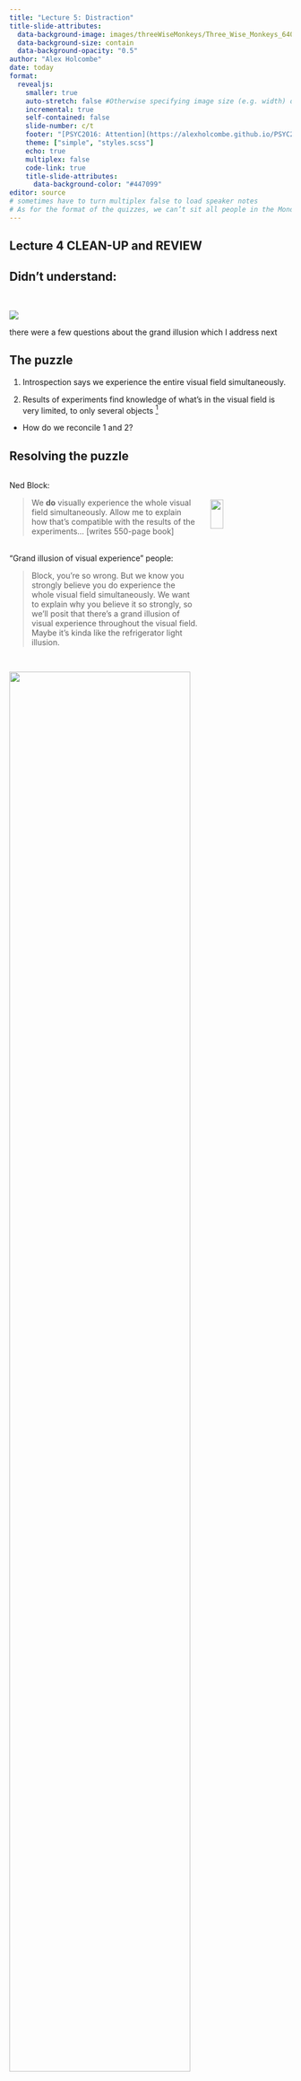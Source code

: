 ```yaml
---
title: "Lecture 5: Distraction"
title-slide-attributes:
  data-background-image: images/threeWiseMonkeys/Three_Wise_Monkeys_640px.jpeg
  data-background-size: contain
  data-background-opacity: "0.5"
author: "Alex Holcombe"
date: today
format: 
  revealjs:
    smaller: true
    auto-stretch: false #Otherwise specifying image size (e.g. width) doesn't work!
    incremental: true
    self-contained: false
    slide-number: c/t
    footer: "[PSYC2016: Attention](https://alexholcombe.github.io/PSYC2016lectures)"
    theme: ["simple", "styles.scss"]
    echo: true
    multiplex: false
    code-link: true
    title-slide-attributes:
      data-background-color: "#447099"
editor: source
# sometimes have to turn multiplex false to load speaker notes
# As for the format of the quizzes, we can’t sit all people in the Monday class, so I give the quiz question at the end and will explain it first thing on tuesday.  The quiz question is open until 3pm Tuesday.  For the Tuesday and Thursday class, the quiz opens at the start, but I explain it after it closes at 3:50pm. I have found setting an alarm on my phone for 3:50 (or a bit later) works well to ensure that I get to it before running out of time.
---
```


## Lecture 4 CLEAN-UP and REVIEW {background-image="images/threeWiseMonkeys/640.jpg" background-opacity="0.07"}


## Didn't understand:
<BR>

![](images/responses/didntUnderstandLecture4_29Aug2023.png)

::: notes :::
there were a few questions about the grand illusion which I address next
:::

## The puzzle

1. Introspection says we experience the entire visual field simultaneously.

2. Results of experiments find knowledge of what's in the visual field is very limited, to only several objects ^[if you do things to prevent attention wandering around and building up the scene representation over time]



-   How do we reconcile 1 and 2?

## Resolving the puzzle

::: columns
::: {.column width="70%"}

Ned Block: 

> We **do** visually experience the whole visual field simultaneously. Allow me to explain how that's compatible with the results of the experiments...
[writes 550-page book] 

<BR>
"Grand illusion of visual experience" people: 

> Block, you're so wrong. But we know you strongly believe you do experience the whole visual field simultaneously. We want to explain why you believe it so strongly, so we'll posit that there's a grand illusion of visual experience throughout the visual field. Maybe it's kinda like the refrigerator light illusion.

:::

::: {.column width="30%"}

<BR><BR>
![](images/NedBlockBook.jpg){width=40%}

:::
:::


## 

![](images/argumentForGrandIllusion.png){width=80%}

The argument relies on having visual experience of the whole visual field entailing that you'd detect major changes to the visual field. ^[if you don't know what "entail" means, please look it up :)]

But based on our analysis of what change detection involves, it may not entail that.

So that argument for the "grand illusion" is not very good.


##  {background-image="images/threeWiseMonkeys/640.jpg" background-opacity="0.07"}

![](images/responses/grandIllusionThoughts.png)

## Review of the argument, now in essay format in case it helps {background-image="images/threeWiseMonkeys/640.jpg" background-opacity="0.07"}

[The "grand illusion" argument]{.underline}: if we really did experience everything in the scene, we would quickly detect changes to the objects in the scene. So, because we don't quickly detect many changes to the scene (change blindness), we must *not* really experience everything.

After hearing the argument, about half of students agreed that our feeling of experiencing everything must be only an illusion.

![](images/responses/WhatDidYouThinkOfGrandIllusionArgument.png){width=50%}

But the grand illusion argument is actually *not* a great argument; the first part that says that if we really did experience everything, we would quickly detect changes. Maybe we really do experience everything but we don't have a comparison process that's always comparing everything. Or maybe we really do experience everything but we don't have a representation of the scene a short time ago, so we can't do the comparison. In other words, the idea that "if we really did experience everything, we would quickly detect changes" may be false.

::: notes :::
I know it's hard.
:::

## Lectures 1-4 overview {background-image="images/threeWiseMonkeys/640.jpg" background-opacity="0.07"}

-   A bridge between the Perception and Cognition parts of PSYC2016

-   Our mental architecture is massively-parallel, followed by bottleneck(s)
    -   Various details, including individual vs. combining features and change blindness
-   To deal with this architecture, we have:
    -   Crude salience and alerting mechanisms
    -   Guidance of attention by memory

-   This helps explain distractions

![](images/bottleneck.png){.absolute bottom=10 right=10 width="150"}

::: notes :::
Our animal natures
Now we can think in more informed way about distraction
:::

## Get involved in research! {background-image="images/threeWiseMonkeys/640.jpg" background-opacity="0.1"}

Talk to me or other academics.

::: notes :::
If you like this kind of stuff (and I know some of you probably hate it)
But I know it's not just me who finds it really cool that can..
:::

## Lectures 1-2 outline {background-image="images/threeWiseMonkeys/640.jpg" background-opacity="0.07"}

::: {.nonincremental}

1. Why we need selective attention
    -   Overt attention
    -   Bottleneck architecture of the visual system necessitates covert attention
    -   Need for vigilance
        -   Because of bottleneck, we evolved crude salience and alerting mechanisms
    
2. Kinds of selection
    - More on the parallel processing prior to the bottleneck
        -   Binocular rivalry vs. two separated letters
    - Bottom-up attention (Chapters 7 and 9)
    -   Our behavior is a mish-mash of competition between top-down and bottom-up
    -   Combinations of features typically aren't processed in parallel
      -   Selective attention is needed to combine features
    -   Feature selection is compulsorily global
      -   Maybe because What processing (features) occurs on different pathway than Where pathway, which mediates spatial attention

:::

## Lecture 3 outline {background-image="images/threeWiseMonkeys/640.jpg" background-opacity="0.07"}

::: {.nonincremental}

3. Treisman's diagram and combining features
  -   Individual-feature salience is computed in parallel
  -   Flat search slopes (parallel) vs. steep (serial)
  -   Combining features from two different objects takes the longest, but even within an object takes awhile (both require focused attention)
  -   It feels like we see everything at once
  -   The mysterious non-selective pathway
  -   Shape
    -   Combining oriented elements into a shape doesn't require focused attention
      -   Uses sophisticated cues
      -   Fast
      -   Can combine many elements, oaveraging over noise
    -   Combining that shape with a color does require focused attention
  
4. Change blindness

:::


## Lecture 5: DISTRACTION {background-image="images/threeWiseMonkeys/640.jpg" background-opacity="0.1"}

-   I've focused on the perception end of the perception - cognition relationship
-   Cognition is affected by social, motivational, and environmental factors

## What most distracts you during lecture? {background-image="images/UsydClassStudents.png" background-opacity="0.15"}

![](images/distractionsDuringLectureCensored.png) 

::: notes 
Some of these are bottom-up sensory events
Some are ongoing life concerns (top-down)
Some are basic drives (hunger)
:::

## Phones! {background-image="images/threeWiseMonkeys/640.jpg" background-opacity="0.05"}

::: {.r-stack}
![](images/notificationDetoxPhoneOnly.png){.fragment width="600" height="300"}
![](images/oldManYellsAtCloud.jpg){.fragment width="150" height="200"}
:::

::: notes :::
When I was a kid, we didn't have mobile phones!
The #1 distraction didn't exist.
:::

## {background-image="images/threeWiseMonkeys/640.jpg" background-opacity="0.05"}

::: columns
::: {.column width="60%"}

![](images/GloriaMarkAttentionSpanBook.jpeg){width=30%}


:::

::: {.column width="40%"}

![](images/gloria_mark.png){width=60%}

:::
:::


> Our mind becomes like a pinball propelled from lever to lever by text chimes, social media notifications and targeted ads...

> Without top-down control of our attention, we open ourselves up to stimuli that steer our attention for us.

##  {background-image="images/UsydClassStudents.png" background-opacity="0.15"}

![](images/distractionsDuringLectureCensored.png)

-   A lot more to it than sensory events and salience

::: notes :::
Let's have another look at this diagram. I categorized your responses
A combination of factors
:::

## Distractions, categorised {background-image="images/UsydClassStudents.png" background-opacity="0.07"}
<BR>

**Sensory events**: noise, other peoples laptops, dense slides, muscle soreness, *phone*

<BR>
**Drives**: hunger, sleepiness, boys


<BR>
**Cognitive, interest, learning**: boring lectures, social media - instagram, *phone*, tangents, spring break planning, content is too hard or ez

<BR>
**Life issues**: issues in my life, other works, other deadlines

## Distractions, categorised {background-image="images/UsydClassStudents.png" background-opacity="0.07"}
<BR>

**Sensory events**: noise, other peoples laptops, dense slides, muscle soreness, *phone* [Chapter 5](https://psyc2016.whatanimalssee.com/btmUpTopDown.html)

<BR>
**Drives**: hunger, sleepiness, boys. NOT COVERED IN PSYC2016. 

<BR>
**Cognitive, interest, learning**: boring lectures, social media - instagram, *phone*, tangents, spring break planning, content is too hard or ez.  MANY CHAPTERS MENTION TOP-DOWN, MEMORY, + [CHAPTER 16](https://psyc2016.whatanimalssee.com/distraction1.html)

<BR>
**Life issues**: issues in my life, other works, other deadlines. NOT COVERED IN PSYC2016

::: notes :::
Drive for social contact
::::

## [Ezra Klein](https://www.nytimes.com/2023/05/28/opinion/artificial-intelligence-thinking-minds-concentration.html) on mobile phones {background-image="images/threeWiseMonkeys/640.jpg" background-opacity="0.05"}

![](images/EzraKlein.jpeg){size=30%}

-   In 1990, imagine I told you that I was going to invent a sinister tool...

- As people used it, their attention spans would degrade, as the tool would constantly shift their focus, weakening their powers of concentration and contemplation.

-   This tool would show people whatever it is they found most difficult to look away from — which would often be what was most threatening about the world, from the worst ideas of their political opponents to the deep injustices of their society.

-   It would fit in their pockets and glow on their night stands and never truly be quiet; there would never be a moment when people could be free of the sense that the pile of messages and warnings and tasks needed to be checked.

-   What would you have thought this engine of distraction, division and cognitive fracture would do to humanity?


::: notes :::
He refers to societal interest factors. Combined with SOCIAL now. These have been weaponized into an outrage machine.
This was not how we thought the internet would turn out.
:::

## Learning {background-image="images/threeWiseMonkeys/640.jpg" background-opacity="0.05"}
<BR>

Association of stimuli with reward ([Chapter 16](https://psyc2016.whatanimalssee.com/distraction1.html))

-   When you open an app, you get interesting things
-   Possibly a social reward

::: notes :::
Briefly covered in Chapter 16
:::

##  {background-image="images/threeWiseMonkeys/640.jpg" background-opacity="0.05"}

![](images/videoGameBingerDies.png)

::: notes :::
Video games provide the right level of challenge, a constant sense of achievement 

An important thing to gain out of a university education, in addition to logical reasoning, is skepticism!
But this illustrates how a videogame can be so rewarding that it crowds out all other activities.
:::

## What distracts you during studying? {background-image="images/UsydClassStudents.png" background-opacity="0.15"}

phone; phone; Phone; Phone; phone; Phone; phone; my phone; cellphone; My phone; buzzing phone; Phone buzzing; My damn phonnneeee :(

My phone, the habit of picking it up all the time

messages/instagram

my boyfriend playing video games right next to me

flat mate coming into my room

The clock

Social media

snacks

vacuumming in the background, remembering random things

My own thoughts

Cans of kombucha being drunk.

my housemates

::: notes :::
Will be big individual differences.
My partner doesn't really have a problem with these things. She can sit there for hours and not be distracted. Whereas I can't have the TV on, or anything!
Whereas I have more motivation
:::

## Social facilitation {background-image="images/threeWiseMonkeys/640.jpg" background-opacity="0.05"}
<BR>

![](images/shut-up-write.png)

-   Harness sociality to keep you on task!
-   In-class distraction diary was done as a big group
-   Group workouts


::: notes :::
One reason team sports are great, you're not going to just stop running and let down the team
:::


## {background-image="images/threeWiseMonkeys/640.jpg" background-opacity="0.05"}

::: columns
::: {.column width="70%"}

::: {.fragment .fade-in}
In 2004, The average time people spent on a single screen was 2.5 minutes. 
<BR>

"I was astounded. That was so much worse than I'd thought it would be," said Mark.
<BR>

But that was just the beginning. By 2012, Mark and her colleagues found the average time on a single task was 75 seconds. Now it's down to about 47.

:::

:::

::: {.column width="30%"}

![](images/GloriaMarkAttentionSpanBook.jpeg){width=30%}

![](images/gloria_mark.png){width=60%}

:::
:::


::: notes :::
Think about how little time you spend on each post when scrolling through Instagram.

:::

## Multi-tasking {background-image="images/threeWiseMonkeys/640.jpg" background-opacity="0.05"}
<BR>

::: columns
::: {.column width="70%"}


-   Multitasking? We can only focus on one thing at a time. 

-   Task-switching.
    -   "It's like we have an internal whiteboard in our minds," Mark said. 
    -   "If I'm working on one task, I have all the info I need on that mental whiteboard. Then I switch to email.
I have to mentally erase that whiteboard and write all the information I need to do email.
And just like on a real whiteboard, there can be a residue in our minds. We may still be thinking of something from three tasks ago."

:::

::: {.column width="30%"}

![](images/GloriaMarkAttentionSpanBook.jpeg){width=30%}

![](images/gloria_mark.png){width=60%}

:::
:::

::: notes :::
Task switching is extremely costly 
:::


<!--
## Distraction diary {background-image="images/threeWiseMonkeys/640.jpg" background-opacity="0.05"}

![](images/inClassVsOutsideClass.png)

::: notes :::
I was hoping that I would be able to compare amount of distractions in-class compared to outside-of-class
:::

## An invalid comparison {background-image="images/threeWiseMonkeys/640.jpg" background-opacity="0.05"}

![](images/inClassVsOutsideClass.png)

-   5 min versus 10 min
-   Selection bias
    -   Those who do the homework are more motivated to do homework and thus likely get distracted less
-->

## When have you been most focused? {background-image="images/threeWiseMonkeys/640.jpg" background-opacity="0.05"}
<BR><BR>

::: {.r-fit-text}
Menti.com code: 7353 8682
:::

## Cognitive / motivational factors {background-image="images/threeWiseMonkeys/640.jpg" background-opacity="0.05"}

![](images/BruceBurns.png)

## {background-image="images/threeWiseMonkeys/640.jpg" background-opacity="0.05"}

::: columns
::: {.column width="40%"}

-   When we find something rewarding/worthwhile, ideally we **exploit** it
-   But exploration is also a drive
    -   The *yin* to exploitation's *yang*
    -   The **explore/exploit trade-off**
    
<BR>

-   Vigilance is more about threats


:::

::: {.column width="60%"}

![](images/exploreExploitRestaurantChoice.jpg)

:::
:::

::: notes :::
Many animals, including us, have a drive to explore the world and gather information about it.
Vigilance is more about threats
:::

## {background-image="images/threeWiseMonkeys/640.jpg" background-opacity="0.05"}

![](images/exploreExploitRestaurantChoice.jpg){width=60%}

<BR><BR>
**Exploitation** - using known information to get rewards

<BR>
**Exploration** - exploring the environment to look for new information/rewards



::: notes :::
We are genetically programmed to explroe the environment
:::

## {background-image="images/hardQuiz.jpg" background-opacity="0.6"}

::: notes :::

Distraction is most associated with which process?

A. Social facilitation
B. Exploitation
C. Exploration 
D. Focused attention

:::

## CONTROLLING BOTTOM-UP SENSORY EVENTS {background-image="images/threeWiseMonkeys/640.jpg" background-opacity="0.05"}

## {background-image="images/threeWiseMonkeys/640.jpg" background-opacity="0.05"}
<BR>

![](images/notificationDetoxIrishTimes.png) [Irish times](https://www.irishtimes.com/culture/tv-radio-web/one-ping-after-another-why-we-all-need-a-notification-detox-1.4153895)

::: notes :::
Turn off phone notifications 
:::

## {background-image="images/threeWiseMonkeys/640.jpg" background-opacity="0.05"}

![](images/SiliconValleySchoolNoDevices.png)

::: notes :::
Her goddamned school
:::

## {background-image="images/threeWiseMonkeys/640.jpg" background-opacity="0.05"}

What do you do to shut out the world?

<BR><BR><BR>

![](images/threeWiseMonkeys/Three_Wise_Monkeys_640px.jpeg)

::: notes :::
You might be saying I really need to concentrate on this, but millions years evolution is saying otherwise, that you need to keep your ears turned on
:::


##  {background-image="images/threeWiseMonkeys/640.jpg" background-opacity="0.05"}

![](images/threeWiseMonkeys/monkeyNoHear.jpeg)

-   ![](images/loopEarplugs.png)

::: notes
Earplugs. This is how I do.
Not cool? Anyone heard of loop earplugs?
But you know what, you don't have to wait.
There won't be any psychology tricks that are as effective as mechanical solutions.
Put on mask.
:::

##  {background-image="images/threeWiseMonkeys/640.jpg" background-opacity="0.05"}

![](images/threeWiseMonkeys/monkeyNoSee.jpeg)

<BR><BR>


::: notes 
I'm serious about sleep too. Mask.
Are you not going to do it because it's not cool?
Why do you wear a mask, do you have horrible scars on your face or something? 
:::

## Molly Worthen on monastic uns {background-image="images/threeWiseMonkeys/640.jpg" background-opacity="0.05"}

We need an intervention: ... a bold move to put the screens, the pinging notifications and the creepy humanoid A.I. chatbots in their proper place. They are our tools, not our masters. That doesn’t mean a futile attempt to wall off higher education from the modern world; it does mean selectively returning to the university’s roots in the monastic schools of medieval Europe and rekindling the old-fashioned quest for meaning.

Colleges should offer a radically low-tech first-year program for students who want to apply: a secular monastery within the modern university, with a curated set of courses that ban glowing rectangles of any kind from the classroom. Students could opt to live in dorms that restrict technology, too.

The first step is dethroning the small silicon idol in their pocket — and making space for the uncomfortable silence and questions that follow. The experience stuck with Ms. Ouyang, the nursing major. “I didn’t look forward to getting my phone back,” she said.




<!--Another side to the poem - enjoying sensory absorption. You decide when it will occur -->
## {background-image="images/threeWiseMonkeys/640.jpg" background-opacity="0.05"}

All day, the world makes its demands. There's so much of it, world

begging to be noticed.

ultrawhelmed sensorium, my self

![](images/LeilaChatti.jpeg){width="40%"}

::: notes :::
The world making demands. Don't yield to its demands
Wanna show you the rest of the poem
:::

## {background-image="images/threeWiseMonkeys/640.jpg" background-opacity="0.05"}

![](images/LeilaChatti.jpeg){width="20%"}

ultrawhelmed sensorium, my self

::: {.fragment .fade-in}
taxed with being a self, brimming with living's rowdy mechanics
:::

::: {.fragment .fade-in}
 and disruptions unremitting,
:::

::: {.fragment .fade-in}
a thought flits by, then another (an unpaid bill, a jingle's tenacious refrain) 
:::

::: {.fragment .fade-in}
and, ... I attend, as best I can,...
:::

::: {.fragment .fade-in}
yielding to the most persuasive god, the most recent,
:::

::: {.fragment .fade-in}
to each thing I say Yes? 
:::

::: {.fragment .fade-in}
Yes! 
:::

::: {.fragment .fade-in}
zealot of whatever calls me next.
:::

::: notes
This poem is called "A poem for Sunday" and on a Sunday there can be a joy in this. Mindfulness or living in the moment

Wanted to leave you with another side of the issue, a nicer side.
Enjoying being absorbed by sensory events.
Even a sense of awe.

Just make sure you're the one who chooses when it happens.
:::

## {background-image="images/threeWiseMonkeys/640.jpg" background-opacity="0.05"}

![](images/surveyEndOfLecture.png)


<!--

-   Lecture 2

    -   People have known about distraction for thousands of years
        -   Buddhism. Are you a victim of your attentional mechanisms?
        -   Flash a bunch of self-help book images.
        -   animals for millions
    -   "What in this image attracts your attention?" Gradual transition from salience to more goal-directed

-   My story

    -   Like many others, I spend too much time on social media.
    -   Tried apps that stopped me from using the internet.
    -   Fall off the wagon
    -   The Pomodoro method - preserve the rewards, but delay them so you have more uninterrupted work session.

    Come back to dual-letters and explain left advantage

My partner doesn't get distracted. Whereas I can't have the TV on, on anything!
-->

<!--
Next year, use section headers at top right of slide like this https://meghan.rbind.io/blog/quarto-slides/#section-header
-->


